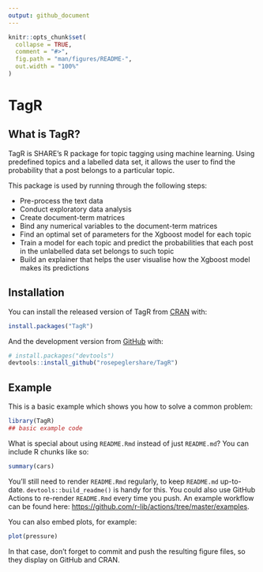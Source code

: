 ```yaml
---
output: github_document
---
```


<!-- README.md is generated from README.Rmd. Please edit that file -->

```r
knitr::opts_chunk$set(
  collapse = TRUE,
  comment = "#>",
  fig.path = "man/figures/README-",
  out.width = "100%"
)
```

# TagR

<!-- badges: start -->
<!-- badges: end -->

## What is TagR?

TagR is SHARE's R package for topic tagging using machine learning. Using predefined topics and a labelled data set, it allows the user to find the probability that a post belongs to a particular topic.

This package is used by running through the following steps:

* Pre-process the text data
* Conduct exploratory data analysis 
* Create document-term matrices
* Bind any numerical variables to the document-term matrices
* Find an optimal set of parameters for the Xgboost model for each topic
* Train a model for each topic and predict the probabilities that each post in the unlabelled data set belongs to such topic
* Build an explainer that helps the user visualise how the Xgboost model makes its predictions

## Installation

You can install the released version of TagR from [CRAN](https://CRAN.R-project.org) with:

``` r
install.packages("TagR")
```

And the development version from [GitHub](https://github.com/) with:

``` r
# install.packages("devtools")
devtools::install_github("rosepeglershare/TagR")
```
## Example

This is a basic example which shows you how to solve a common problem:

```r
library(TagR)
## basic example code
```

What is special about using `README.Rmd` instead of just `README.md`? You can include R chunks like so:

```r
summary(cars)
```

You'll still need to render `README.Rmd` regularly, to keep `README.md` up-to-date. `devtools::build_readme()` is handy for this. You could also use GitHub Actions to re-render `README.Rmd` every time you push. An example workflow can be found here: <https://github.com/r-lib/actions/tree/master/examples>.

You can also embed plots, for example:

```r
plot(pressure)
```

In that case, don't forget to commit and push the resulting figure files, so they display on GitHub and CRAN.
